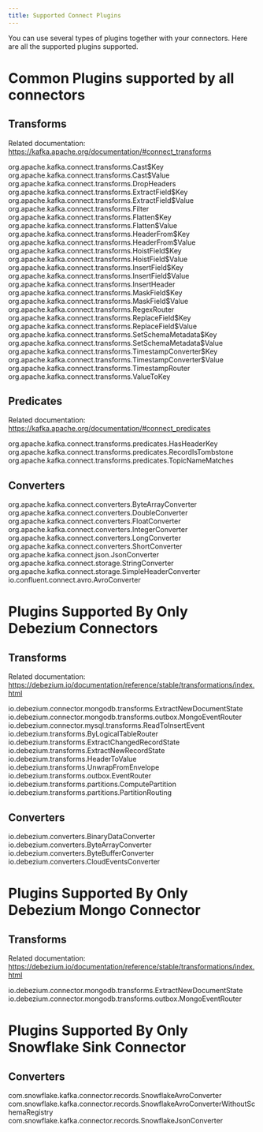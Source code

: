 ```yaml
---
title: Supported Connect Plugins
---
```


<Snippet file="kafka/connector-deprecation.mdx" />


You can use several types of plugins together with your connectors.
Here are all the supported plugins supported.

# Common Plugins supported by all connectors
                             
## Transforms

Related documentation: https://kafka.apache.org/documentation/#connect_transforms

org.apache.kafka.connect.transforms.Cast\$Key
org.apache.kafka.connect.transforms.Cast\$Value
org.apache.kafka.connect.transforms.DropHeaders
org.apache.kafka.connect.transforms.ExtractField\$Key
org.apache.kafka.connect.transforms.ExtractField\$Value
org.apache.kafka.connect.transforms.Filter
org.apache.kafka.connect.transforms.Flatten\$Key
org.apache.kafka.connect.transforms.Flatten\$Value
org.apache.kafka.connect.transforms.HeaderFrom\$Key
org.apache.kafka.connect.transforms.HeaderFrom\$Value
org.apache.kafka.connect.transforms.HoistField\$Key
org.apache.kafka.connect.transforms.HoistField\$Value
org.apache.kafka.connect.transforms.InsertField\$Key
org.apache.kafka.connect.transforms.InsertField\$Value
org.apache.kafka.connect.transforms.InsertHeader
org.apache.kafka.connect.transforms.MaskField\$Key
org.apache.kafka.connect.transforms.MaskField\$Value
org.apache.kafka.connect.transforms.RegexRouter
org.apache.kafka.connect.transforms.ReplaceField\$Key
org.apache.kafka.connect.transforms.ReplaceField\$Value
org.apache.kafka.connect.transforms.SetSchemaMetadata\$Key
org.apache.kafka.connect.transforms.SetSchemaMetadata\$Value
org.apache.kafka.connect.transforms.TimestampConverter\$Key
org.apache.kafka.connect.transforms.TimestampConverter\$Value
org.apache.kafka.connect.transforms.TimestampRouter
org.apache.kafka.connect.transforms.ValueToKey   

## Predicates

Related documentation: https://kafka.apache.org/documentation/#connect_predicates

org.apache.kafka.connect.transforms.predicates.HasHeaderKey
org.apache.kafka.connect.transforms.predicates.RecordIsTombstone
org.apache.kafka.connect.transforms.predicates.TopicNameMatches

## Converters

org.apache.kafka.connect.converters.ByteArrayConverter
org.apache.kafka.connect.converters.DoubleConverter
org.apache.kafka.connect.converters.FloatConverter
org.apache.kafka.connect.converters.IntegerConverter
org.apache.kafka.connect.converters.LongConverter
org.apache.kafka.connect.converters.ShortConverter
org.apache.kafka.connect.json.JsonConverter 
org.apache.kafka.connect.storage.StringConverter
org.apache.kafka.connect.storage.SimpleHeaderConverter
io.confluent.connect.avro.AvroConverter

# Plugins Supported By Only Debezium Connectors

## Transforms

Related documentation: https://debezium.io/documentation/reference/stable/transformations/index.html

io.debezium.connector.mongodb.transforms.ExtractNewDocumentState
io.debezium.connector.mongodb.transforms.outbox.MongoEventRouter
io.debezium.connector.mysql.transforms.ReadToInsertEvent
io.debezium.transforms.ByLogicalTableRouter
io.debezium.transforms.ExtractChangedRecordState
io.debezium.transforms.ExtractNewRecordState
io.debezium.transforms.HeaderToValue
io.debezium.transforms.UnwrapFromEnvelope
io.debezium.transforms.outbox.EventRouter
io.debezium.transforms.partitions.ComputePartition
io.debezium.transforms.partitions.PartitionRouting

## Converters

io.debezium.converters.BinaryDataConverter
io.debezium.converters.ByteArrayConverter
io.debezium.converters.ByteBufferConverter
io.debezium.converters.CloudEventsConverter

# Plugins Supported By Only Debezium Mongo Connector

## Transforms

Related documentation: https://debezium.io/documentation/reference/stable/transformations/index.html

io.debezium.connector.mongodb.transforms.ExtractNewDocumentState
io.debezium.connector.mongodb.transforms.outbox.MongoEventRouter

# Plugins Supported By Only Snowflake Sink Connector

## Converters

com.snowflake.kafka.connector.records.SnowflakeAvroConverter
com.snowflake.kafka.connector.records.SnowflakeAvroConverterWithoutSchemaRegistry
com.snowflake.kafka.connector.records.SnowflakeJsonConverter